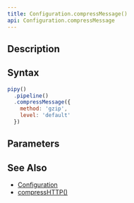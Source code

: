 ```yaml
---
title: Configuration.compressMessage()
api: Configuration.compressMessage
---
```


## Description

<Summary/>

<FilterDiagram
  name="compressMessage"
  input="Message"
  output="Message"
/>

## Syntax

``` js
pipy()
  .pipeline()
  .compressMessage({
    method: 'gzip',
    level: 'default'
  })
```

## Parameters

<Parameters/>

## See Also

* [Configuration](/reference/api/Configuration)
* [compressHTTP()](/reference/api/Configuration/compressHTTP)
